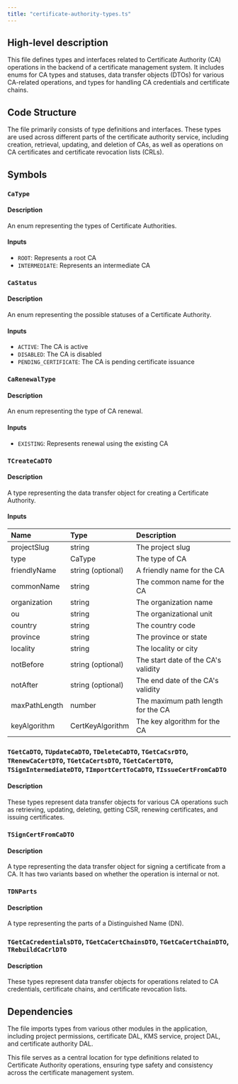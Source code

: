 ```yaml
---
title: "certificate-authority-types.ts"
---
```


## High-level description
This file defines types and interfaces related to Certificate Authority (CA) operations in the backend of a certificate management system. It includes enums for CA types and statuses, data transfer objects (DTOs) for various CA-related operations, and types for handling CA credentials and certificate chains.

## Code Structure
The file primarily consists of type definitions and interfaces. These types are used across different parts of the certificate authority service, including creation, retrieval, updating, and deletion of CAs, as well as operations on CA certificates and certificate revocation lists (CRLs).

## Symbols

### `CaType`
#### Description
An enum representing the types of Certificate Authorities.

#### Inputs
- `ROOT`: Represents a root CA
- `INTERMEDIATE`: Represents an intermediate CA

### `CaStatus`
#### Description
An enum representing the possible statuses of a Certificate Authority.

#### Inputs
- `ACTIVE`: The CA is active
- `DISABLED`: The CA is disabled
- `PENDING_CERTIFICATE`: The CA is pending certificate issuance

### `CaRenewalType`
#### Description
An enum representing the type of CA renewal.

#### Inputs
- `EXISTING`: Represents renewal using the existing CA

### `TCreateCaDTO`
#### Description
A type representing the data transfer object for creating a Certificate Authority.

#### Inputs
| Name | Type | Description |
|:-----|:-----|:------------|
| projectSlug | string | The project slug |
| type | CaType | The type of CA |
| friendlyName | string (optional) | A friendly name for the CA |
| commonName | string | The common name for the CA |
| organization | string | The organization name |
| ou | string | The organizational unit |
| country | string | The country code |
| province | string | The province or state |
| locality | string | The locality or city |
| notBefore | string (optional) | The start date of the CA's validity |
| notAfter | string (optional) | The end date of the CA's validity |
| maxPathLength | number | The maximum path length for the CA |
| keyAlgorithm | CertKeyAlgorithm | The key algorithm for the CA |

### `TGetCaDTO`, `TUpdateCaDTO`, `TDeleteCaDTO`, `TGetCaCsrDTO`, `TRenewCaCertDTO`, `TGetCaCertsDTO`, `TGetCaCertDTO`, `TSignIntermediateDTO`, `TImportCertToCaDTO`, `TIssueCertFromCaDTO`
#### Description
These types represent data transfer objects for various CA operations such as retrieving, updating, deleting, getting CSR, renewing certificates, and issuing certificates.

### `TSignCertFromCaDTO`
#### Description
A type representing the data transfer object for signing a certificate from a CA. It has two variants based on whether the operation is internal or not.

### `TDNParts`
#### Description
A type representing the parts of a Distinguished Name (DN).

### `TGetCaCredentialsDTO`, `TGetCaCertChainsDTO`, `TGetCaCertChainDTO`, `TRebuildCaCrlDTO`
#### Description
These types represent data transfer objects for operations related to CA credentials, certificate chains, and certificate revocation lists.

## Dependencies
The file imports types from various other modules in the application, including project permissions, certificate DAL, KMS service, project DAL, and certificate authority DAL.

This file serves as a central location for type definitions related to Certificate Authority operations, ensuring type safety and consistency across the certificate management system.